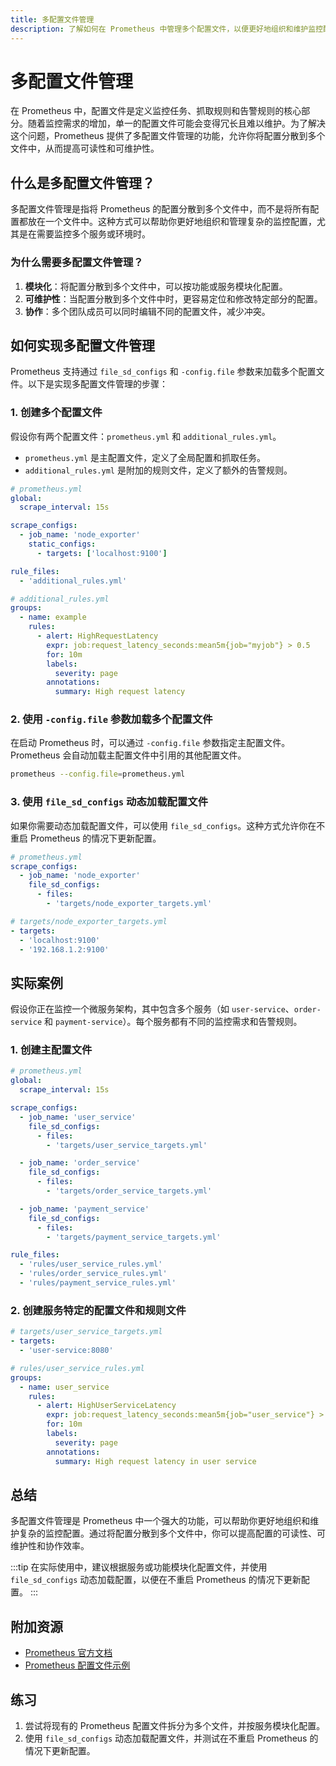 ```yaml
---
title: 多配置文件管理
description: 了解如何在 Prometheus 中管理多个配置文件，以便更好地组织和维护监控配置。
---
```


# 多配置文件管理

在 Prometheus 中，配置文件是定义监控任务、抓取规则和告警规则的核心部分。随着监控需求的增加，单一的配置文件可能会变得冗长且难以维护。为了解决这个问题，Prometheus 提供了多配置文件管理的功能，允许你将配置分散到多个文件中，从而提高可读性和可维护性。

## 什么是多配置文件管理？

多配置文件管理是指将 Prometheus 的配置分散到多个文件中，而不是将所有配置都放在一个文件中。这种方式可以帮助你更好地组织和管理复杂的监控配置，尤其是在需要监控多个服务或环境时。

### 为什么需要多配置文件管理？

1. **模块化**：将配置分散到多个文件中，可以按功能或服务模块化配置。
2. **可维护性**：当配置分散到多个文件中时，更容易定位和修改特定部分的配置。
3. **协作**：多个团队成员可以同时编辑不同的配置文件，减少冲突。

## 如何实现多配置文件管理

Prometheus 支持通过 `file_sd_configs` 和 `-config.file` 参数来加载多个配置文件。以下是实现多配置文件管理的步骤：

### 1. 创建多个配置文件

假设你有两个配置文件：`prometheus.yml` 和 `additional_rules.yml`。

- `prometheus.yml` 是主配置文件，定义了全局配置和抓取任务。
- `additional_rules.yml` 是附加的规则文件，定义了额外的告警规则。

```yaml
# prometheus.yml
global:
  scrape_interval: 15s

scrape_configs:
  - job_name: 'node_exporter'
    static_configs:
      - targets: ['localhost:9100']

rule_files:
  - 'additional_rules.yml'
```

```yaml
# additional_rules.yml
groups:
  - name: example
    rules:
      - alert: HighRequestLatency
        expr: job:request_latency_seconds:mean5m{job="myjob"} > 0.5
        for: 10m
        labels:
          severity: page
        annotations:
          summary: High request latency
```

### 2. 使用 `-config.file` 参数加载多个配置文件

在启动 Prometheus 时，可以通过 `-config.file` 参数指定主配置文件。Prometheus 会自动加载主配置文件中引用的其他配置文件。

```bash
prometheus --config.file=prometheus.yml
```

### 3. 使用 `file_sd_configs` 动态加载配置文件

如果你需要动态加载配置文件，可以使用 `file_sd_configs`。这种方式允许你在不重启 Prometheus 的情况下更新配置。

```yaml
# prometheus.yml
scrape_configs:
  - job_name: 'node_exporter'
    file_sd_configs:
      - files:
        - 'targets/node_exporter_targets.yml'
```

```yaml
# targets/node_exporter_targets.yml
- targets:
  - 'localhost:9100'
  - '192.168.1.2:9100'
```

## 实际案例

假设你正在监控一个微服务架构，其中包含多个服务（如 `user-service`、`order-service` 和 `payment-service`）。每个服务都有不同的监控需求和告警规则。

### 1. 创建主配置文件

```yaml
# prometheus.yml
global:
  scrape_interval: 15s

scrape_configs:
  - job_name: 'user_service'
    file_sd_configs:
      - files:
        - 'targets/user_service_targets.yml'

  - job_name: 'order_service'
    file_sd_configs:
      - files:
        - 'targets/order_service_targets.yml'

  - job_name: 'payment_service'
    file_sd_configs:
      - files:
        - 'targets/payment_service_targets.yml'

rule_files:
  - 'rules/user_service_rules.yml'
  - 'rules/order_service_rules.yml'
  - 'rules/payment_service_rules.yml'
```

### 2. 创建服务特定的配置文件和规则文件

```yaml
# targets/user_service_targets.yml
- targets:
  - 'user-service:8080'
```

```yaml
# rules/user_service_rules.yml
groups:
  - name: user_service
    rules:
      - alert: HighUserServiceLatency
        expr: job:request_latency_seconds:mean5m{job="user_service"} > 0.5
        for: 10m
        labels:
          severity: page
        annotations:
          summary: High request latency in user service
```

## 总结

多配置文件管理是 Prometheus 中一个强大的功能，可以帮助你更好地组织和维护复杂的监控配置。通过将配置分散到多个文件中，你可以提高配置的可读性、可维护性和协作效率。

:::tip
在实际使用中，建议根据服务或功能模块化配置文件，并使用 `file_sd_configs` 动态加载配置，以便在不重启 Prometheus 的情况下更新配置。
:::

## 附加资源

- [Prometheus 官方文档](https://prometheus.io/docs/prometheus/latest/configuration/configuration/)
- [Prometheus 配置文件示例](https://github.com/prometheus/prometheus/blob/main/config/testdata/conf.good.yml)

## 练习

1. 尝试将现有的 Prometheus 配置文件拆分为多个文件，并按服务模块化配置。
2. 使用 `file_sd_configs` 动态加载配置文件，并测试在不重启 Prometheus 的情况下更新配置。